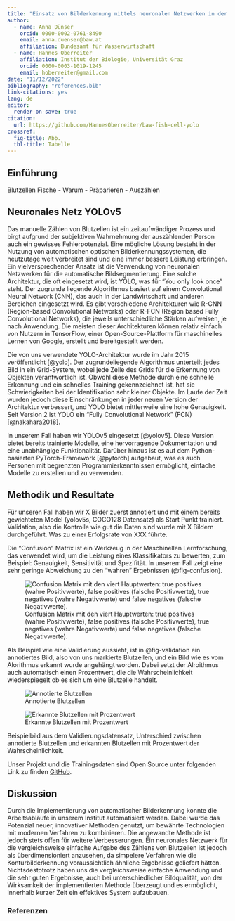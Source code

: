 ```yaml
---
title: "Einsatz von Bilderkennung mittels neuronalen Netzwerken in der Fischzucht der BAW in Kreuzstein"
author:
  - name: Anna Dünser 
    orcid: 0000-0002-0761-8490
    email: anna.duenser@baw.at
    affiliation: Bundesamt für Wasserwirtschaft
  - name: Hannes Oberreiter 
    affiliation: Institut der Biologie, Universität Graz
    orcid: 0000-0003-1019-1245
    email: hoberreiter@gmail.com
date: "11/12/2022"
bibliography: "references.bib"
link-citations: yes
lang: de
editor:
  render-on-save: true
citation:
  url: https://github.com/HannesOberreiter/baw-fish-cell-yolo
crossref:
  fig-title: Abb.
  tbl-title: Tabelle
---
```


## Einführung

Blutzellen Fische - Warum - Präparieren - Auszählen

## Neuronales Netz YOLOv5

Das manuelle Zählen von Blutzellen ist ein zeitaufwändiger Prozess und birgt aufgrund der subjektiven Wahrnehmung der auszählenden Person auch ein gewisses Fehlerpotenzial. Eine mögliche Lösung besteht in der Nutzung von automatischen optischen Bilderkennungssystemen, die heutzutage weit verbreitet sind und eine immer bessere Leistung erbringen. Ein vielversprechender Ansatz ist die Verwendung von neuronalen Netzwerken für die automatische Bildsegmentierung. Eine solche Architektur, die oft eingesetzt wird, ist YOLO, was für "You only look once" steht. Der zugrunde liegende Algorithmus basiert auf einem Convolutional Neural Network (CNN), das auch in der Landwirtschaft und anderen Bereichen eingesetzt wird. Es gibt verschiedene Architekturen wie R-CNN (Region-based Convolutional Networks) oder R-FCN (Region based Fully Convolutional Networks), die jeweils unterschiedliche Stärken aufweisen, je nach Anwendung. Die meisten dieser Architekturen können relativ einfach von Nutzern in TensorFlow, einer Open-Source-Plattform für maschinelles Lernen von Google, erstellt und bereitgestellt werden.

Die von uns verwendete YOLO-Architektur wurde im Jahr 2015 veröffentlicht [@yolo]. Der zugrundeliegende Algorithmus unterteilt jedes Bild in ein Grid-System, wobei jede Zelle des Grids für die Erkennung von Objekten verantwortlich ist. Obwohl diese Methode durch eine schnelle Erkennung und ein schnelles Training gekennzeichnet ist, hat sie Schwierigkeiten bei der Identifikation sehr kleiner Objekte. Im Laufe der Zeit wurden jedoch diese Einschränkungen in jeder neuen Version der Architektur verbessert, und YOLO bietet mittlerweile eine hohe Genauigkeit. Seit Version 2 ist YOLO ein "Fully Convolutional Network" (FCN) [@nakahara2018].

In unserem Fall haben wir YOLOv5 eingesetzt [@yolov5]. Diese Version bietet bereits trainierte Modelle, eine hervorragende Dokumentation und eine unabhängige Funktionalität. Darüber hinaus ist es auf dem Python-basierten PyTorch-Framework [@pytorch] aufgebaut, was es auch Personen mit begrenzten Programmierkenntnissen ermöglicht, einfache Modelle zu erstellen und zu verwenden.

## Methodik und Resultate

Für unseren Fall haben wir X Bilder zuerst annotiert und mit einem bereits gewichteten Model (yolov5s, COCO128 Datensatz) als Start Punkt trainiert. Validation, also die Kontrolle wie gut die Daten sind wurde mit X Bildern durchgeführt. Was zu einer Erfolgsrate von XXX führte.

Die "Confusion" Matrix ist ein Werkzeug in der Maschinellen Lernforschung, das verwendet wird, um die Leistung eines Klassifikators zu bewerten, zum Beispiel: Genauigkeit, Sensitivität und Spezifität. In unserem Fall zeigt eine sehr geringe Abweichung zu den "wahren" Ergebnissen (@fig-confusion).

![Confusion Matrix mit den viert Hauptwerten: true positives (wahre Positivwerte), false positives (falsche Positivwerte), true negatives (wahre Negativwerte) und false negatives (falsche Negativwerte).](img/confusion_matrix.png){#fig-confusion}

Als Beispiel wie eine Validierung aussieht, ist in @fig-validation ein annotiertes Bild, also von uns markierte Blutzellen, und ein Bild wie es vom Alorithmus erkannt wurde angehängt worden. Dabei setzt der Alroithmus auch automatisch einen Prozentwert, die die Wahrscheinlichkeit wiederspiegelt ob es sich um eine Blutzelle handelt.

::: {#fig-validation layout-ncol=2}

![Annotierte Blutzellen](img/val_batch0_labels.jpg){#fig-label}

![Erkannte Blutzellen mit Prozentwert](img/val_batch0_pred.jpg){#fig-pred}


Beispielbild aus dem Validierungsdatensatz, Unterschied zwischen annotierte Blutzellen und erkannten Blutzellen mit Prozentwert der Wahrscheinlichkeit.
:::

Unser Projekt und die Trainingsdaten sind Open Source unter folgenden Link zu finden [GitHub](https://github.com/HannesOberreiter/baw-fish-cell-yolo).


## Diskussion

Durch die Implementierung von automatischer Bilderkennung konnte die Arbeitsabläufe in unserem Institut automatisiert werden. Dabei wurde das Potenzial neuer, innovativer Methoden genutzt, um bewährte Technologien mit modernen Verfahren zu kombinieren. Die angewandte Methode ist jedoch stets offen für weitere Verbesserungen. Ein neuronales Netzwerk für die vergleichsweise einfache Aufgabe des Zählens von Blutzellen ist jedoch als überdimensioniert anzusehen, da simpelere Verfahren wie die Konturbilderkennung voraussichtlich ähnliche Ergebnisse geliefert hätten. Nichtsdestotrotz haben uns die vergleichsweise einfache Anwendung und die sehr guten Ergebnisse, auch bei unterschiedlicher Bildqualität, von der Wirksamkeit der implementierten Methode überzeugt und es ermöglicht, innerhalb kurzer Zeit ein effektives System aufzubauen.



### Referenzen

::: {#refs}
:::